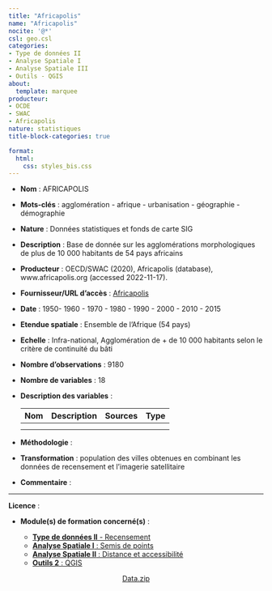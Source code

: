 ```yaml
---
title: "Africapolis"
name: "Africapolis"
nocite: '@*'
csl: geo.csl
categories: 
- Type de données II
- Analyse Spatiale I
- Analyse Spatiale III
- Outils - QGIS
about:
  template: marquee
producteur: 
- OCDE
- SWAC
- Africapolis
nature: statistiques
title-block-categories: true

format:
  html: 
    css: styles_bis.css
---
```


-   **Nom** : AFRICAPOLIS

-   **Mots-clés** : agglomération - afrique - urbanisation - géographie - démographie

-   **Nature** : Données statistiques et fonds de carte SIG

-   **Description** : Base de donnée sur les agglomérations morphologiques de plus de 10 000 habitants de 54 pays africains

-   **Producteur** : OECD/SWAC (2020), Africapolis (database), www.africapolis.org (accessed 2022-11-17).

-   **Fournisseur/URL d'accès** : [Africapolis](https://africapolis.org/fr)

-   **Date** : 1950- 1960 - 1970 - 1980 - 1990 - 2000 - 2010 - 2015

-   **Etendue spatiale** : Ensemble de l'Afrique (54 pays)

-   **Echelle** : Infra-national, Agglomération de + de 10 000 habitants selon le critère de continuité du bâti

-   **Nombre d'observations** : 9180

-   **Nombre de variables** : 18

-   **Description des variables** :

    | Nom | Description | Sources | Type |
    |-----|-------------|---------|------|
    |     |             |         |      |
    |     |             |         |      |

-   **Méthodologie** :

-   **Transformation** : population des villes obtenues en combinant les données de recensement et l'imagerie satellitaire

-   **Commentaire** :

------------------------------------------------------------------------

**Licence** :

-   **Module(s) de formation concerné(s)** :

    -   [**Type de données II** - Recensement](../modules/typ2_rec.qmd)
    -   [**Analyse Spatiale I** : Semis de points](../modules/spa1_sem.qmd)
    -   [**Analyse Spatiale II** : Distance et accessibilité](../modules/spa2_dis.qmd)
    -   [**Outils 2** : QGIS](../modules/out2_qgis.qmd)

<center><a href="" class="btn btn-info" role="button" aria-disabled="true"><i class="bi bi-cloud-arrow-down"></i> Data.zip</a></center>
